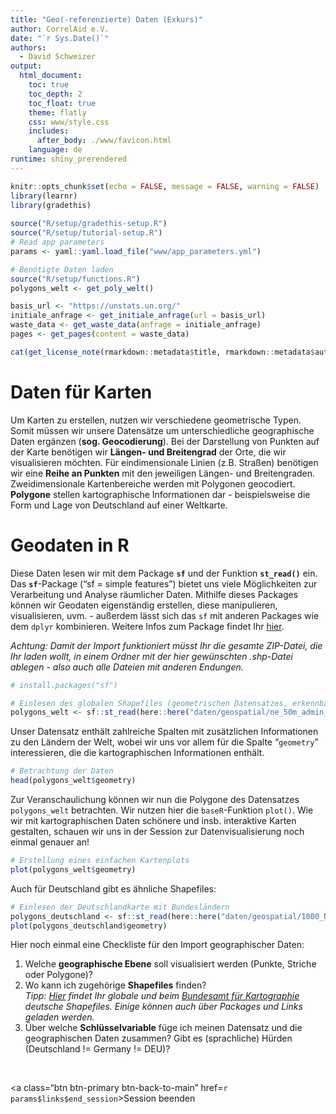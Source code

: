 ```yaml
---
title: "Geo(-referenzierte) Daten (Exkurs)"
author: CorrelAid e.V.
date: "`r Sys.Date()`"
authors:
  - David Schweizer
output: 
  html_document:
    toc: true
    toc_depth: 2
    toc_float: true
    theme: flatly
    css: www/style.css
    includes:
      after_body: ./www/favicon.html
    language: de
runtime: shiny_prerendered
---
```


```r
knitr::opts_chunk$set(echo = FALSE, message = FALSE, warning = FALSE)
library(learnr)
library(gradethis)
 
source("R/setup/gradethis-setup.R")
source("R/setup/tutorial-setup.R")
# Read app parameters
params <- yaml::yaml.load_file("www/app_parameters.yml")

# Benötigte Daten laden
source("R/setup/functions.R")
polygons_welt <- get_poly_welt()

basis_url <- "https://unstats.un.org/"
initiale_anfrage <- get_initiale_anfrage(url = basis_url)
waste_data <- get_waste_data(anfrage = initiale_anfrage)
pages <- get_pages(content = waste_data)
```

```r
cat(get_license_note(rmarkdown::metadata$title, rmarkdown::metadata$authors))
```

# **Daten für Karten**

Um Karten zu erstellen, nutzen wir verschiedene geometrische Typen. Somit müssen wir unsere Datensätze um unterschiedliche geographische Daten ergänzen (**sog. Geocodierung**). Bei der Darstellung von Punkten auf der Karte benötigen wir **Längen- und Breitengrad** der Orte, die wir visualisieren möchten. Für eindimensionale Linien (z.B. Straßen) benötigen wir eine **Reihe an Punkten** mit den jeweiligen Längen- und Breitengraden. Zweidimensionale Kartenbereiche werden mit Polygonen geocodiert. **Polygone** stellen kartographische Informationen dar - beispielsweise die Form und Lage von Deutschland auf einer Weltkarte. 

# **Geodaten in R**

Diese Daten lesen wir mit dem Package **`sf`** und der Funktion **`st_read()`** ein. Das **`sf`**-Package ("sf = simple features") bietet uns viele Möglichkeiten zur Verarbeitung und Analyse räumlicher Daten. Mithilfe dieses Packages können wir Geodaten eigenständig erstellen, diese manipulieren, visualisieren, uvm. - außerdem lässt sich das `sf` mit anderen Packages wie dem `dplyr` kombinieren. Weitere Infos zum Package findet Ihr [hier](https://cran.r-project.org/web/packages/sf/sf.pdf){target="_blank"}.

*Achtung: Damit der Import funktioniert müsst Ihr die gesamte ZIP-Datei, die Ihr laden wollt, in einem Ordner mit der hier gewünschten .shp-Datei ablegen - also auch alle Dateien mit anderen Endungen.*

```r
# install.packages("sf")

# Einlesen des globalen Shapefiles (geometrischen Datensatzes, erkennbar an .shp) über sf::st_read()
polygons_welt <- sf::st_read(here::here("daten/geospatial/ne_50m_admin_0_countries.shp"))
```

Unser Datensatz enthält zahlreiche Spalten mit zusätzlichen Informationen zu den Ländern der Welt, wobei wir uns vor allem für die Spalte "`geometry`" interessieren, die die kartographischen Informationen enthält.
```r
# Betrachtung der Daten
head(polygons_welt$geometry)
```

Zur Veranschaulichung können wir nun die Polygone des Datensatzes `polygons_welt` betrachten. Wir nutzen hier die `baseR`-Funktion `plot()`. Wie wir mit kartographischen Daten schönere und insb. interaktive Karten gestalten, schauen wir uns in der Session zur Datenvisualisierung noch einmal genauer an!
```r
# Erstellung eines einfachen Kartenplots
plot(polygons_welt$geometry)
```
Auch für Deutschland gibt es ähnliche Shapefiles:
```r
# Einlesen der Deutschlandkarte mit Bundesländern
polygons_deutschland <- sf::st_read(here::here("daten/geospatial/1000_NUTS1.shp"))
plot(polygons_deutschland$geometry)
```

Hier noch einmal eine Checkliste für den Import geographischer Daten:

1. Welche **geographische Ebene** soll visualisiert werden (Punkte, Striche oder Polygone)?
2. Wo kann ich zugehörige **Shapefiles** finden? <br>
      *Tipp: [Hier](http://www.naturalearthdata.com/features/){target="_blank"} findet Ihr globale und beim [Bundesamt für Kartographie](https://gdz.bkg.bund.de/index.php/default/nuts-gebiete-1-1-000-000-stand-31-12-nuts1000-31-12.html){target="_blank"} deutsche Shapefiles. Einige können auch über Packages und Links geladen werden.*
3. Über welche **Schlüsselvariable** füge ich meinen Datensatz und die geographischen Daten zusammen? Gibt es (sprachliche) Hürden (Deutschland != Germany != DEU)?

<br>

<a class="btn btn-primary btn-back-to-main" href=`r params$links$end_session`>Session beenden</a>
